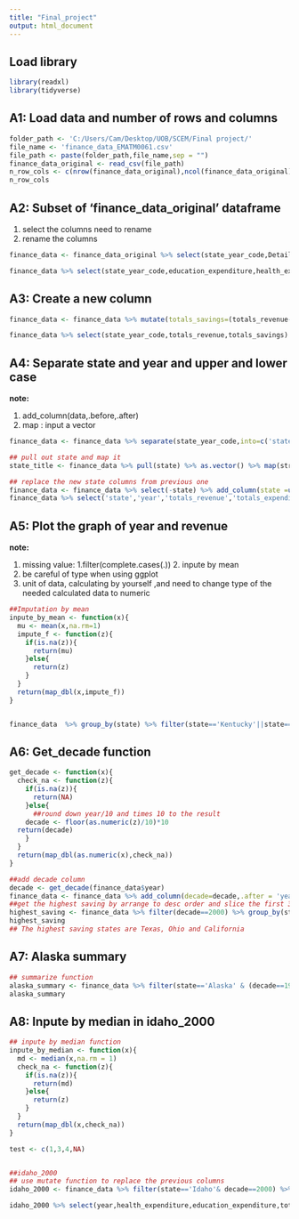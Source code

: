 ```yaml
---
title: "Final_project"
output: html_document
---
```


## Load library
```r
library(readxl)
library(tidyverse)

```

## A1: Load data and number of rows and columns
```r
folder_path <- 'C:/Users/Cam/Desktop/UOB/SCEM/Final project/'
file_name <- 'finance_data_EMATM0061.csv'
file_path <- paste(folder_path,file_name,sep = "")
finance_data_original <- read_csv(file_path)
n_row_cols <- c(nrow(finance_data_original),ncol(finance_data_original))
n_row_cols
```

## A2: Subset of 'finance_data_original' dataframe
1. select the columns need to rename
2. rename the columns
```r
finance_data <- finance_data_original %>% select(state_year_code,Details.Education.Education.Total,Details.Health.Health.Total.Expenditure,Details.Transportation.Highways.Highways.Total.Expenditure,Totals.Revenue,Totals.Expenditure) %>% rename(state_year_code=state_year_code,education_expenditure=Details.Education.Education.Total,health_expenditure=Details.Health.Health.Total.Expenditure,transport=Details.Transportation.Highways.Highways.Total.Expenditure,totals_revenue=Totals.Revenue,totals_expenditure=Totals.Expenditure)

finance_data %>% select(state_year_code,education_expenditure,health_expenditure) %>% head(5)


```

## A3: Create a new column
```r
finance_data <- finance_data %>% mutate(totals_savings=(totals_revenue-totals_expenditure)) 

finance_data %>% select(state_year_code,totals_revenue,totals_savings) %>% head(3)
```

## A4: Separate  state and year and upper and lower case
**note:**

1. add_column(data,.before,.after)
2. map : input a vector

```r
finance_data <- finance_data %>% separate(state_year_code,into=c('state','year'),sep='__')

## pull out state and map it 
state_title <- finance_data %>% pull(state) %>% as.vector() %>% map(str_to_title)

## replace the new state columns from previous one
finance_data <- finance_data %>% select(-state) %>% add_column(state =unlist(state_title),.before = 'year')
finance_data %>% select('state','year','totals_revenue','totals_expenditure','totals_savings') %>% head(3)
```

## A5: Plot the graph of year and revenue
**note:**

1. missing value: 1.filter(complete.cases(.)) 2. inpute by mean
2. be careful of type when using ggplot
3. unit of data, calculating by yourself ,and need to change type of the needed calculated data to numeric
```r
##Imputation by mean
inpute_by_mean <- function(x){
  mu <- mean(x,na.rm=1)
  impute_f <- function(z){
    if(is.na(z)){
      return(mu)
    }else{
      return(z)
    }
  }
  return(map_dbl(x,impute_f))
}


finance_data  %>% group_by(state) %>% filter(state=='Kentucky'||state=='Louisiana'|| state=='Mississippi'|| state=='Montana') %>% mutate(totals_revenue=inpute_by_mean(totals_revenue)) %>% ggplot(aes(x=as.numeric(year),color=state,y=as.numeric(totals_revenue)/1000000,linetype=state )) + geom_smooth() + xlab('Year') +ylab('Revenue(millions $)') 


```

## A6: Get_decade function
```r

get_decade <- function(x){
  check_na <- function(z){
    if(is.na(z)){
      return(NA)
    }else{
      ##round down year/10 and times 10 to the result
    decade <- floor(as.numeric(z)/10)*10
  return(decade)
    }
  }
  return(map_dbl(as.numeric(x),check_na))
}

##add decade column
decade <- get_decade(finance_data$year)
finance_data <- finance_data %>% add_column(decade=decade,.after = 'year')
##get the highest saving by arrange to desc order and slice the first 3.
highest_saving <- finance_data %>% filter(decade==2000) %>% group_by(state) %>% summarise(mean_saving = mean(totals_savings,na.rm=1)) %>% arrange(desc(mean_saving)) %>% slice(1:3)
highest_saving
## The highest saving states are Texas, Ohio and California
```

## A7: Alaska summary
```r

## summarize function
alaska_summary <- finance_data %>% filter(state=='Alaska' & (decade==1990 || decade==2000 || decade==2010)) %>% group_by(decade) %>% summarise(ed_mn=mean(education_expenditure,na.rm=1),ed_md=median(education_expenditure,na.rm=1),he_mn=mean(health_expenditure,na.rm=1),he_md=median(health_expenditure,na.rm = 1),tr_mn=mean(transport,na.rm=1),tr_md=median(transport,na.rm=1))
alaska_summary
```

## A8: Inpute by median in idaho_2000 
```r
## inpute by median function
inpute_by_median <- function(x){
  md <- median(x,na.rm = 1)
  check_na <- function(z){
    if(is.na(z)){
      return(md)
    }else{
      return(z)
    }
  }
  return(map_dbl(x,check_na))
}

test <- c(1,3,4,NA)


##idaho_2000
## use mutate function to replace the previous columns
idaho_2000 <- finance_data %>% filter(state=='Idaho'& decade==2000) %>% select(-state,-decade) %>% mutate(education_expenditure= inpute_by_median(education_expenditure), health_expenditure=inpute_by_median(health_expenditure),transport_expenditure=inpute_by_median(transport),totals_revenue=inpute_by_median(totals_revenue),totals_expenditure=inpute_by_median(totals_expenditure),totals_savings=inpute_by_median(totals_savings))

idaho_2000 %>% select(year,health_expenditure,education_expenditure,totals_savings) %>% head(5)
```

